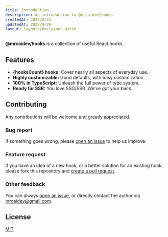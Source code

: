 ```yaml
---
title: Introduction
description: An introduction to @mrcaidev/hooks.
createdAt: 2022/9/23
updatedAt: 2022/9/26
layout: layouts/DocLayout.astro
---
```



**@mrcaidev/hooks** is a collection of useful React hooks.

## Features

- **{hooksCount} hooks:** Cover nearly all aspects of everyday use.
- **Highly customizable:** Good defaults, with easy customization.
- **100% in TypeScript:** Unleash the full power of type system.
- **Ready for SSR:** You love SSG/SSR. We've got your back.

## Contributing

Any contributions will be welcome and greatly appreciated.

### Bug report

If something goes wrong, please [open an issue](https://github.com/mrcaidev/hooks/issues) to help us improve.

### Feature request

If you have an idea of a new hook, or a better solution for an existing hook, please fork this repository and [create a pull request](https://github.com/mrcaidev/hooks/pulls).

### Other feedback

You can always [open an issue](https://github.com/mrcaidev/hooks/issues), or directly contact the author via [mrcaidev@gmail.com](mailto:mrcaidev@gmail.com).

## License

[MIT](https://github.com/mrcaidev/hooks/blob/master/LICENSE)
